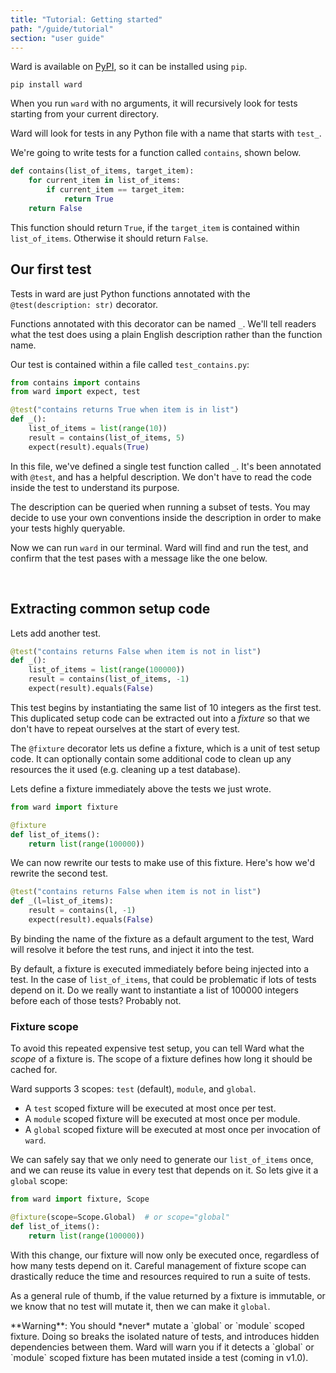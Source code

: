 ```yaml
---
title: "Tutorial: Getting started"
path: "/guide/tutorial"
section: "user guide"
---
```


Ward is available on [PyPI](https://pypi.org/project/ward/), so it can be installed using `pip`.

```text
pip install ward
```

When you run `ward` with no arguments, it will recursively look for tests starting from your current directory.

Ward will look for tests in any Python file with a name that starts with `test_`.

We're going to write tests for a function called `contains`, shown below.

```python
def contains(list_of_items, target_item):
    for current_item in list_of_items:
        if current_item == target_item:
            return True
    return False
```

This function should return `True`, if the `target_item` is contained within `list_of_items`. Otherwise it should return `False`.

## Our first test

Tests in ward are just Python functions annotated with the `@test(description: str)` decorator.

Functions annotated with this decorator can be named `_`. We'll tell readers
 what the test does using a plain English description rather than the function name.

Our test is contained within a file called `test_contains.py`:

```python
from contains import contains
from ward import expect, test

@test("contains returns True when item is in list")
def _():
    list_of_items = list(range(10))
    result = contains(list_of_items, 5)
    expect(result).equals(True)
```

In this file, we've defined a single test function called `_`. It's been
annotated with `@test`, and has a helpful description. We don't have to read the code inside the test to understand its purpose.

The description can be queried when running a subset of 
tests. You may decide to use your own conventions inside the description
in order to make your tests highly queryable.

Now we can run `ward` in our terminal. Ward will find and run the test, and
confirm that the test pases with a message like the one below.

<TestOutputLine marker="PASS" lineNumber="4" moduleName="test_contains" description="contains returns True when item is in list" />

<br/>

## Extracting common setup code

Lets add another test.

```python
@test("contains returns False when item is not in list")
def _():
    list_of_items = list(range(100000))
    result = contains(list_of_items, -1)
    expect(result).equals(False)
```

This test begins by instantiating the same list of 10 integers as the first
test. This duplicated setup code can be extracted out into a *fixture* so that we
don't have to repeat ourselves at the start of every test.

The `@fixture` decorator lets us define a fixture, which is a unit of test setup code. It can optionally contain some additional code to clean up any resources
the it used (e.g. cleaning up a test database).

Lets define a fixture immediately above the tests we just wrote.

```python
from ward import fixture

@fixture
def list_of_items():
    return list(range(100000))
```

We can now rewrite our tests to make use of this fixture. Here's how we'd rewrite the second test.

```python
@test("contains returns False when item is not in list")
def _(l=list_of_items):
    result = contains(l, -1)
    expect(result).equals(False)
```

By binding the name of the fixture as a default argument to the test, Ward will
resolve it before the test runs, and inject it into the test. 

By default, a fixture is executed immediately before being injected into
a test. In the case of `list_of_items`, that could be problematic if lots of tests
depend on it. Do we really want to instantiate a list of 100000 integers before
each of those tests? Probably not.

### Fixture scope

To avoid this repeated expensive test setup, you can tell Ward what the *scope* of a fixture is. The scope of a fixture defines how long it should be cached for.

Ward supports 3 scopes: `test` (default), `module`, and `global`.

* A `test` scoped fixture will be executed at most once per test.
* A `module` scoped fixture will be executed at most once per module.
* A `global` scoped fixture will be executed at most once per invocation of `ward`.

We can safely say that we only need to generate our `list_of_items` once, and we can reuse its value in every test that depends on it. So lets give it a `global` scope:

```python
from ward import fixture, Scope

@fixture(scope=Scope.Global)  # or scope="global"
def list_of_items():
    return list(range(100000))
```

With this change, our fixture will now only be executed once, regardless of how
many tests depend on it. Careful management of fixture scope can drastically reduce the time and resources required to run a suite of tests.

As a general rule of thumb, if the value returned by a fixture is immutable, or we know that no test will mutate it, then we can make it `global`. 

<Warning>
**Warning**: You should *never* mutate a `global` or `module` scoped fixture. Doing so breaks
the isolated nature of tests, and introduces hidden dependencies between them. Ward will warn you if it detects a `global` or `module` scoped fixture has been mutated inside a test (coming in v1.0).
</Warning>